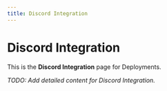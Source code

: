 ```yaml
---
title: Discord Integration
---
```


# Discord Integration

This is the **Discord Integration** page for Deployments.

_TODO: Add detailed content for Discord Integration._
